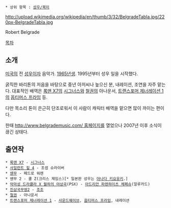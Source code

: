  * 상위 항목 : [[성우/북미]]

http://upload.wikimedia.org/wikipedia/en/thumb/3/32/BelgradeTabla.jpg/220px-BelgradeTabla.jpg

Robert Belgrade

[[목차]]
== 소개 ==
[[미국]]의 전 [[성우]]이자 음악가. [[1965년]]생. 1995년부터 성우 일을 시작했다.

굵직한 바리톤의 저음을 바탕으로 중년 아저씨나 높으신 분, 내레이션, 조연을 자주 맡는다. 대표적인 배역은 [[록맨 X7]]의 [[시그너스(록맨 X 시리즈)|시그너스]]와 [[철권]]의 아나운서, [[트랜스포머 제너레이션 1]]의 [[옵티머스 프라임(G1)|옵티머스 프라임]] 등.

다만 목소리 톤이 은근히 단조로워서 이 사람이 캐릭터 배역을 맡으면 많이 까이는 편이다.

한때 [[http://www.belgrademusic.com/ 홈페이지]]를 열었으나 2007년 이후 소식이 끊긴 상태다.

== 출연작 ==
 * [[록맨 X7]] - [[시그너스(록맨 X 시리즈)|시그너스]]
 * [[사일런트 힐 4]] - 조셉 슈라이버
 * [[쉔무]] - 페드로 워렌
 * 쉔무 2 - 쿨 Z(크리스 제임스)[* 일본판 성우는 [[야나다 키요유키]].]
 * [[악마성 드라큘라 X 월하의 야상곡]](PSX) - [[아드리안 파렌하이츠 체페슈]](알루카드)
 * [[진삼국무쌍2]] - [[조조(진삼국무쌍)|조조]]
 * [[철권#s-2|철권]] - 아나운서
 * [[트랜스포머 제너레이션 1]] - [[사운드웨이브(G1)|사운드웨이브]], [[옵티머스 프라임(G1)|옵티머스 프라임]], 내레이션
